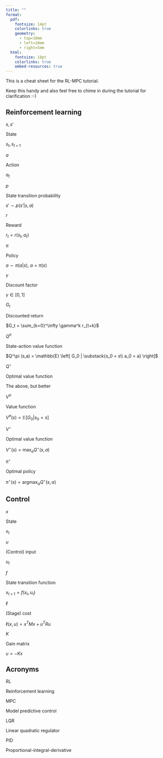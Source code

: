 ```yaml
---
title: ""
format:
  pdf:
    fontsize: 14pt
    colorlinks: true
    geometry:
      - top=10mm
      - left=10mm
      - right=5mm
  html:
    fontsize: 18pt
    colorlinks: true
    embed-resources: true
---
```


This is a cheat sheet for the RL-MPC tutorial.

Keep this handy and also feel free to chime in during the tutorial for clarification :-)


## Reinforcement learning

::: {layout="[[0.4,1,1]]"}




$s, s'$

State

$s_t, s_{t+1}$

 
$a$

Action

$a_t$ 



$p$    

State transition probability 

$s' \sim p\left( s' \middle| s, a \right)$ 




$r$

Reward

$r_t = r(s_t, a_t)$




$\pi$

Policy

$a \sim \pi(a|s)$, $a=\pi(s)$





$\gamma$

Discount factor

$\gamma \in [0,1]$


$G_t$ 

Discounted return

$G_t = \sum_{k=0}^\infty \gamma^k r_{t+k}$



$Q^\pi$

State-action value function

$Q^\pi (s,a) = \mathbb{E} \left[ G_0 | \substack{s_0 = s\\ a_0 = a} \right]$

$Q^\star$

Optimal value function

The above, but better

$V^\pi$

Value function

$V^\pi (s) = \mathbb{E} \left[ G_0 | s_0 = s \right]$

$V^\star$

Optimal value function

$V^\star (s) = \max_a Q^\star(s,a)$

$\pi^\star$ 

Optimal policy

$\pi^\star (s) = \text{arg}\max_a Q^\star (s,a)$ 

:::


## Control

::: {layout="[[0.4,1,1]]"}

$x$

State

$x_t$



$u$ 

(Control) input

$u_t$


$f$  

State transition function

$x_{t+1} = f(x_t, u_t)$



$\ell$ 

(Stage) cost

$\ell(x,u) = x^T M x + u^T R u$



$K$

Gain matrix

$u = -K x$






:::





## Acronyms

::: {layout="[[0.4,1]]"}
RL

Reinforcement learning

MPC

Model predictive control

LQR

Linear quadratic regulator

PID

Proportional-integral-derivative
:::








